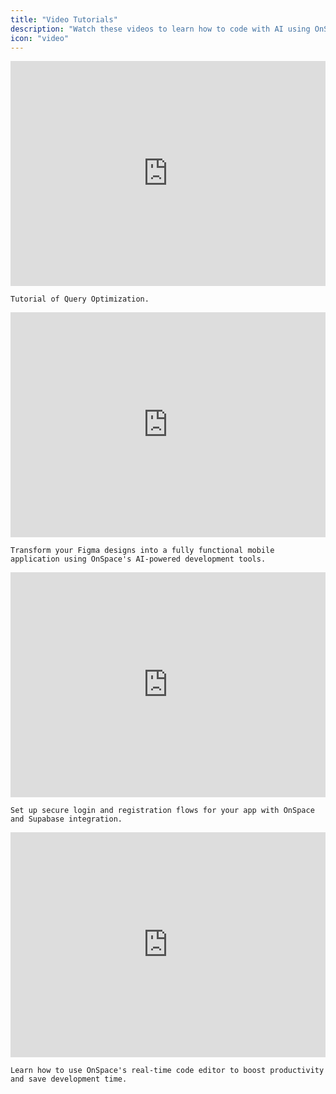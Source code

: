 ```yaml
---
title: "Video Tutorials"
description: "Watch these videos to learn how to code with AI using OnSpace."
icon: "video"
---
```


<AccordionGroup>
 
  <Accordion title="Tutorial of Query Optimization">
    <iframe 
      width="100%" 
      height="360" 
      src="https://www.youtube.com/embed/4qCJLE4xDXA" 
      title="Tutorial of Query Optimization" 
      frameborder="0" 
      allow="accelerometer; autoplay; clipboard-write; encrypted-media; gyroscope; picture-in-picture; web-share" 
      referrerpolicy="strict-origin-when-cross-origin" 
      allowfullscreen>
    </iframe>
    
    Tutorial of Query Optimization.
  </Accordion>
  
  <Accordion title="Build Mobile App from Figma">
    <iframe 
      width="100%" 
      height="360" 
      src="https://www.youtube.com/embed/lvY1ptjqgAs" 
      title="AI Mobile App building in 2025, Figma to APP with OnSpace.AI" 
      frameborder="0" 
      allow="accelerometer; autoplay; clipboard-write; encrypted-media; gyroscope; picture-in-picture; web-share" 
      referrerpolicy="strict-origin-when-cross-origin" 
      allowfullscreen>
    </iframe>
    
    Transform your Figma designs into a fully functional mobile application using OnSpace's AI-powered development tools.
  </Accordion>
  
  <Accordion title="Add Login & Signup">
    <iframe 
      width="100%" 
      height="360" 
      src="https://www.youtube.com/embed/uUoZBpHzHTI" 
      title="Full-stack app dev Tutorial: Functional Login/Signup for your Project. OnSpace.AI x Supabase" 
      frameborder="0" 
      allow="accelerometer; autoplay; clipboard-write; encrypted-media; gyroscope; picture-in-picture; web-share" 
      referrerpolicy="strict-origin-when-cross-origin" 
      allowfullscreen>
    </iframe>
    
    Set up secure login and registration flows for your app with OnSpace and Supabase integration.
  </Accordion>

  <Accordion title="Real-time Code Editor">
    <iframe 
      width="100%" 
      height="360" 
      src="https://www.youtube.com/embed/Oi8vrC5HukQ" 
      title="OnSpace.AI Real-time code editor, save you time &amp; credit" 
      frameborder="0" 
      allow="accelerometer; autoplay; clipboard-write; encrypted-media; gyroscope; picture-in-picture; web-share" 
      referrerpolicy="strict-origin-when-cross-origin" 
      allowfullscreen>
    </iframe>
    
    Learn how to use OnSpace's real-time code editor to boost productivity and save development time.
   </Accordion>
</AccordionGroup>